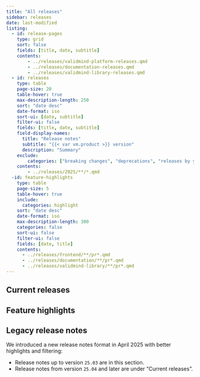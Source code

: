 ```yaml
---
title: "All releases"
sidebar: releases
date: last-modified
listing:
  - id: release-pages
    type: grid
    sort: false
    fields: [title, date, subtitle]
    contents:
        - ../releases/validmind-platform-releases.qmd
        - ../releases/documentation-releases.qmd
        - ../releases/validmind-library-releases.qmd
  - id: releases
    type: table
    page-size: 20
    table-hover: true
    max-description-length: 250
    sort: "date desc"
    date-format: iso
    sort-ui: [date, subtitle]
    filter-ui: false
    fields: [title, date, subtitle]
    field-display-names:
      title: "Release notes"
      subtitle: "{{< var vm.product >}} version"
      description: "Summary"
    exclude:
        categories: ["breaking changes", "deprecations", "releases by year"]
    contents:
        - ../releases/2025/**/*.qmd
  -id: feature-highlights
    type: table
    page-size: 5
    table-hover: true
    include:
      categories: highlight
    sort: "date desc"
    date-format: iso
    max-description-length: 300
    categories: false
    sort-ui: false
    filter-ui: false
    fields: [date, title]
    contents:
      - ../releases/frontend/**/pr*.qmd
      - ../releases/documentation/**/pr*.qmd
      - ../releases/validmind-library/**/pr*.qmd
---
```


## Current releases

:::{#release-pages}
:::


## Feature highlights

:::{#feature-highlights}
:::


::: {.callout-important collapse="true" appearance="minimal"}
## Legacy release notes

We introduced a new release notes format in April 2025 with better highlights and filtering:

- Release notes up to version `25.03` are in this section. 
- Release notes from version `25.04` and later are under "Current releases".

:::{#releases}
:::

:::
